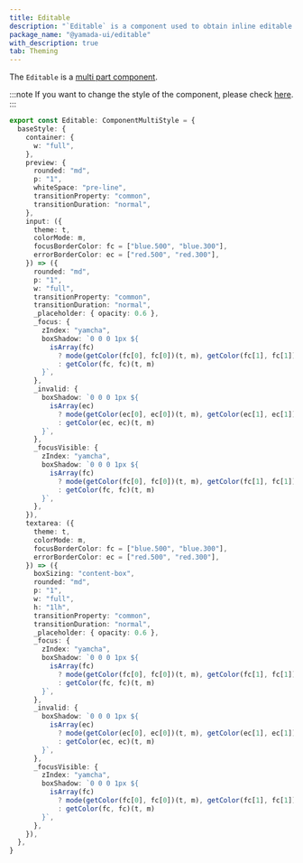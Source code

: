 ```yaml
---
title: Editable
description: "`Editable` is a component used to obtain inline editable text input."
package_name: "@yamada-ui/editable"
with_description: true
tab: Theming
---
```


The `Editable` is a [multi part component](/styled-system/theming/component-style#multi-part-component).

:::note
If you want to change the style of the component, please check [here](/styled-system/theming/customize-theme#changing-the-style-of-components).
:::

```ts
export const Editable: ComponentMultiStyle = {
  baseStyle: {
    container: {
      w: "full",
    },
    preview: {
      rounded: "md",
      p: "1",
      whiteSpace: "pre-line",
      transitionProperty: "common",
      transitionDuration: "normal",
    },
    input: ({
      theme: t,
      colorMode: m,
      focusBorderColor: fc = ["blue.500", "blue.300"],
      errorBorderColor: ec = ["red.500", "red.300"],
    }) => ({
      rounded: "md",
      p: "1",
      w: "full",
      transitionProperty: "common",
      transitionDuration: "normal",
      _placeholder: { opacity: 0.6 },
      _focus: {
        zIndex: "yamcha",
        boxShadow: `0 0 0 1px ${
          isArray(fc)
            ? mode(getColor(fc[0], fc[0])(t, m), getColor(fc[1], fc[1])(t, m))(m)
            : getColor(fc, fc)(t, m)
        }`,
      },
      _invalid: {
        boxShadow: `0 0 0 1px ${
          isArray(ec)
            ? mode(getColor(ec[0], ec[0])(t, m), getColor(ec[1], ec[1])(t, m))(m)
            : getColor(ec, ec)(t, m)
        }`,
      },
      _focusVisible: {
        zIndex: "yamcha",
        boxShadow: `0 0 0 1px ${
          isArray(fc)
            ? mode(getColor(fc[0], fc[0])(t, m), getColor(fc[1], fc[1])(t, m))(m)
            : getColor(fc, fc)(t, m)
        }`,
      },
    }),
    textarea: ({
      theme: t,
      colorMode: m,
      focusBorderColor: fc = ["blue.500", "blue.300"],
      errorBorderColor: ec = ["red.500", "red.300"],
    }) => ({
      boxSizing: "content-box",
      rounded: "md",
      p: "1",
      w: "full",
      h: "1lh",
      transitionProperty: "common",
      transitionDuration: "normal",
      _placeholder: { opacity: 0.6 },
      _focus: {
        zIndex: "yamcha",
        boxShadow: `0 0 0 1px ${
          isArray(fc)
            ? mode(getColor(fc[0], fc[0])(t, m), getColor(fc[1], fc[1])(t, m))(m)
            : getColor(fc, fc)(t, m)
        }`,
      },
      _invalid: {
        boxShadow: `0 0 0 1px ${
          isArray(ec)
            ? mode(getColor(ec[0], ec[0])(t, m), getColor(ec[1], ec[1])(t, m))(m)
            : getColor(ec, ec)(t, m)
        }`,
      },
      _focusVisible: {
        zIndex: "yamcha",
        boxShadow: `0 0 0 1px ${
          isArray(fc)
            ? mode(getColor(fc[0], fc[0])(t, m), getColor(fc[1], fc[1])(t, m))(m)
            : getColor(fc, fc)(t, m)
        }`,
      },
    }),
  },
}
```

